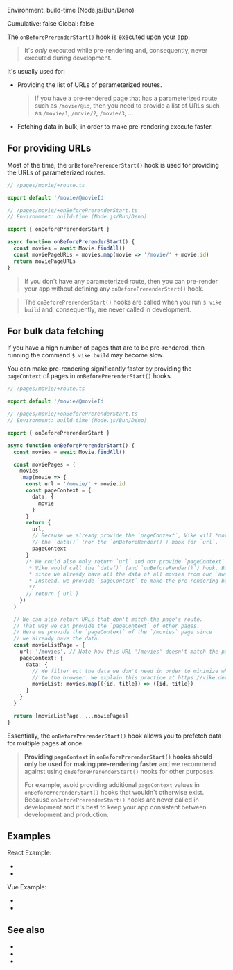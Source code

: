 
Environment: build-time (Node.js/Bun/Deno)  
<Link href="/config#cumulative">Cumulative</Link>: false  
<Link href="/config#global">Global</Link>: false  

The `onBeforePrerenderStart()` hook is executed upon <Link text="pre-rendering" href="/pre-rendering" /> your app.

> It's *only* executed while pre-rendering and, consequently, never executed during development.

It's usually used for:
 - Providing the list of URLs of parameterized routes.
   > If you have a <Link href="/pre-rendering">pre-rendered page</Link> that has a parameterized route such as `/movie/@id`, then you need to provide a list of URLs such as `/movie/1`, `/movie/2`, `/movie/3`, ...
   <PreRenderDynamicRoutes />
 - Fetching data in bulk, in order to make pre-rendering execute faster.


## For providing URLs

Most of the time, the `onBeforePrerenderStart()` hook is used for providing the URLs of parameterized routes.

```ts
// /pages/movie/+route.ts

export default '/movie/@movieId'
```

```ts
// /pages/movie/+onBeforePrerenderStart.ts
// Environment: build-time (Node.js/Bun/Deno)

export { onBeforePrerenderStart }

async function onBeforePrerenderStart() {
  const movies = await Movie.findAll()
  const moviePageURLs = movies.map(movie => '/movie/' + movie.id)
  return moviePageURLs
}
```

> If you don't have any parameterized route,
> then you can pre-render your app without defining any `onBeforePrerenderStart()` hook.

> The `onBeforePrerenderStart()` hooks are called when you run <code>$ vike build</code> and, consequently, are never called in development.


## For bulk data fetching

If you have a high number of pages that are to be pre-rendered, then running the command <code>$ vike build</code> may become slow.

You can make pre-rendering significantly faster by providing the <Link href="/pageContext">`pageContext`</Link> of pages in `onBeforePrerenderStart()` hooks.

```ts
// /pages/movie/+route.ts

export default '/movie/@movieId'
```

```ts
// /pages/movie/+onBeforePrerenderStart.ts
// Environment: build-time (Node.js/Bun/Deno)

export { onBeforePrerenderStart }

async function onBeforePrerenderStart() {
  const movies = await Movie.findAll()

  const moviePages = (
    movies
    .map(movie => {
      const url = '/movie/' + movie.id
      const pageContext = {
        data: {
          movie
        }
      }
      return {
        url,
        // Because we already provide the `pageContext`, Vike will *not* call
        // the `data()` (nor the `onBeforeRender()`) hook for `url`.
        pageContext
      }
      /* We could also only return `url` and not provide `pageContext`. In that case
       * Vike would call the `data()` (and `onBeforeRender()`) hook. But that would be wasteful
       * since we already have all the data of all movies from our `await Movie.findAll()` call.
       * Instead, we provide `pageContext` to make the pre-rendering build step faster.
       */
      // return { url }
    })
  )

  // We can also return URLs that don't match the page's route.
  // That way we can provide the `pageContext` of other pages.
  // Here we provide the `pageContext` of the `/movies` page since
  // we already have the data.
  const movieListPage = {
    url: '/movies', // Note how this URL '/movies' doesn't match the page's route /movie/@movieId
    pageContext: {
      data: {
        // We filter out the data we don't need in order to minimize what is sent
        // to the browser. We explain this practice at https://vike.dev/data-fetching
        movieList: movies.map(({id, title}) => ({id, title})
      }
    }
  }

  return [movieListPage, ...moviePages]
}
```

Essentially, the `onBeforePrerenderStart()` hook allows you to prefetch data for multiple pages at once.

> <p><b>Providing <code>pageContext</code> in <code>onBeforePrerenderStart()</code> hooks should only be used for making pre-rendering faster</b> and
> we recommend against using <code>onBeforePrerenderStart()</code> hooks for other purposes.</p>
>
> For example, avoid providing additional `pageContext` values in `onBeforePrerenderStart()` hooks that wouldn't otherwise exist. Because `onBeforePrerenderStart()` hooks are never called in development and it's best to keep your app consistent between development and production.


## Examples

React Example:
 - <RepoLink path='/examples/react-full/pages/star-wars/index/+onBeforePrerenderStart.ts' />
 - <RepoLink path='/examples/react-full/pages/hello/+onBeforePrerenderStart.ts' />

Vue Example:
 - <RepoLink path='/examples/vue-full/pages/star-wars/index/+onBeforePrerenderStart.ts' />
 - <RepoLink path='/examples/vue-full/pages/hello/+onBeforePrerenderStart.ts' />


<HookTypeScriptHints hookTypeName="OnBeforePrerenderStartAsync" />


## See also

- <Link href="/pre-rendering" />
- <Link href="/onPrerenderStart" />
- <Link href="/hooks" />
